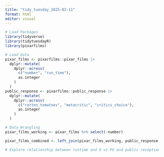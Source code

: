 ```yaml
---
title: "tidy_tuesday_2025-03-11"
format: html
editor: visual
---
```


```r
# Load Packages
library(tidyverse)
library(tidytuesdayR)
library(pixarfilms)
```

```r
# Load Data
pixar_films <- pixarfilms::pixar_films |>
  dplyr::mutate(
    dplyr::across(
      c("number", "run_time"),
      as.integer
    )
  )
public_response <- pixarfilms::public_response |>
  dplyr::mutate(
    dplyr::across(
      c("rotten_tomatoes", "metacritic", "critics_choice"),
      as.integer
    )
  )
```

```r
# Data Wrangling
pixar_films_working <- pixar_films %>% select(-number)

pixar_films_combined <- left_join(pixar_films_working, public_response, by = "film")

# Explore relationship between runtime and G vs PG and public reception scores
```
